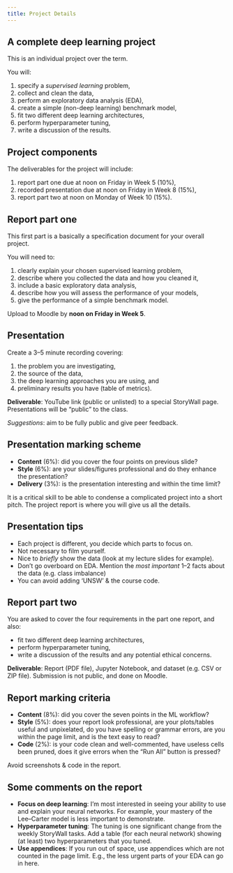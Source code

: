 ```yaml
---
title: Project Details
---
```


## A complete deep learning project

This is an individual project over the term.

You will:

1. specify a *supervised learning* problem,
2. collect and clean the data,
3. perform an exploratory data analysis (EDA),
4. create a simple (non-deep learning) benchmark model,
5. fit two different deep learning architectures,
6. perform hyperparameter tuning,
7. write a discussion of the results.

## Project components

The deliverables for the project will include:

1. report part one due at noon on Friday in Week 5 (10%),
2. recorded presentation due at noon on Friday in Week 8 (15%),
3. report part two at noon on Monday of Week 10 (15%).

## Report part one

This first part is a basically a specification document for your overall project.

You will need to:

1. clearly explain your chosen supervised learning problem,
2. describe where you collected the data and how you cleaned it,
3. include a basic exploratory data analysis,
4. describe how you will assess the performance of your models,
5. give the performance of a simple benchmark model.

Upload to Moodle by **noon on Friday in Week 5**.

## Presentation 

Create a 3–5 minute recording covering:

1. the problem you are investigating,
2. the source of the data, 
3. the deep learning approaches you are using, and
4. preliminary results you have (table of metrics).

**Deliverable**: YouTube link (public or unlisted) to a special StoryWall page.
Presentations will be "public" to the class.

_Suggestions_: aim to be fully public and give peer feedback.

## Presentation marking scheme

- **Content** (6%): did you cover the four points on previous slide?
- **Style** (6%): are your slides/figures professional and do they enhance the presentation?
- **Delivery** (3%): is the presentation interesting and within the time limit?

::: {.callout-tip}
It is a critical skill to be able to condense a complicated project into a short pitch.
The project report is where you will give us all the details.
:::

## Presentation tips

- Each project is different, you decide which parts to focus on.
- Not necessary to film yourself.
- Nice to _briefly_ show the data (look at my lecture slides for example).
- Don't go overboard on EDA. Mention the _most important_ 1--2 facts about the data (e.g. class imbalance)
- You can avoid adding 'UNSW' & the course code. 

## Report part two

You are asked to cover the four requirements in the part one report, and also:

- fit two different deep learning architectures,
- perform hyperparameter tuning,
- write a discussion of the results and any potential ethical concerns.

**Deliverable**: Report (PDF file), Jupyter Notebook, and dataset (e.g. CSV or ZIP file).
Submission is not public, and done on Moodle.

## Report marking criteria

- **Content** (8%): did you cover the seven points in the ML workflow?
- **Style** (5%): does your report look professional, are your plots/tables useful and unpixelated, do you have spelling or grammar errors, are you within the page limit, and is the text easy to read? 
- **Code** (2%): is your code clean and well-commented, have useless cells been pruned, does it give errors when the "Run All" button is pressed?

Avoid screenshots & code in the report.

## Some comments on the report

- **Focus on deep learning**: I'm most interested in seeing your ability to use and explain your neural networks.
For example, your mastery of the Lee--Carter model is less important to demonstrate.
- **Hyperparameter tuning**: The tuning is one significant change from the weekly StoryWall tasks.
Add a table (for each neural network) showing (at least) two hyperparameters that you tuned.
- **Use appendices**: If you run out of space, use appendices which are not counted in the page limit.
E.g., the less urgent parts of your EDA can go in here.
